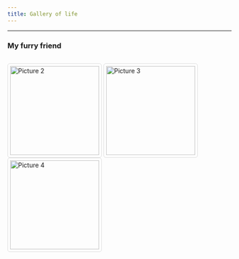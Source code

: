 ```yaml
---
title: Gallery of life
---
```


------------------------------------------------------------------------

### My furry friend

<div class="gallery">
  <img class="favorite-picture" src="pictures/2.jpg" alt="Picture 2">
  <img class="favorite-picture" src="pictures/3.jpg" alt="Picture 3">
  <img class="favorite-picture" src="pictures/4.jpg" alt="Picture 4">
  <!-- Add more images as needed -->
</div>

<style>
  .gallery {
    display: flex;
    flex-wrap: wrap;
    gap: 10px;
  }

  .favorite-picture {
    width: 200px;
    height: auto;
    border: 1px solid #ddd;
    border-radius: 5px;
    padding: 5px;
  }
</style>
